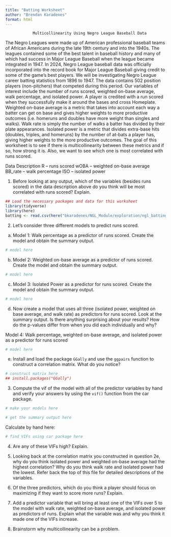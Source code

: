 ```yaml
---
title: "Batting Worksheet"
author: "Brendan Karadenes"
format: html
---
```


                Multicollinearity Using Negro League Baseball Data
The Negro Leagues were made up of American professional baseball teams of African Americans during the late 19th century and into the 1940s. The leagues contained some of the best talent in baseball history and many of which had success in Major League Baseball when the league became integrated in 1947. In 2024, Negro League baseball data was officially incorporated into the record book for Major League Baseball giving credit to some of the game’s best players.
We will be investigating Negro League career batting statistics from 1896 to 1947. The data contains 502 position players (non-pitchers) that competed during this period. Our variables of interest include the number of runs scored, weighted on-base average, walk percentage, and isolated power. A player is credited with a run scored when they successfully make it around the bases and cross Homeplate. Weighted on-base average is a metric that takes into account each way a batter can get on base and gives higher weights to more productive outcomes (i.e. homeruns and doubles have more weight than singles and walks). Walk rate is simply the number of walks a batter has divided by their plate appearances. Isolated power is a metric that divides extra-base hits (doubles, triples, and homeruns) by the number of at-bats a player has, giving higher weights to the more productive outcomes. 
The goal of this worksheet is to see if there is multicollinearity between these metrics and if so, how strong it is. Also, we want to see which one is most correlated with runs scored.

Data Description
R – runs scored
wOBA – weighted on-base average
BB_rate – walk percentage
ISO – isolated power

1.	Before looking at any output, which of the variables (besides runs scored) in the data description above do you think will be most correlated with runs scored? Explain.



```r
## Load the necessary packages and data for this worksheet
library(tidyverse)
library(here)
batting <- read.csv(here("bkaradenes/NGL_Module/exploration/ngl_batting.csv"))
```

2. Let's consider three different models to predict runs scored.

a. Model 1: Walk percentage as a predictor of runs scored. Create the model and obtain the summary output.

```r
# model here

```

b. Model 2: Weighted on-base average as a predictor of runs scored. Create the model and obtain the summary output.

```r
# model here

```

c. Model 3: Isolated Power as a predictor for runs scored. Create the model and obtain the summary output. 

```r
# model here

```

d. Now create a model that uses all three (isolated power, weighted on base average, and walk rate) as predictors for runs scored. Look at the summary output. Is there anything surprising about your results? How do the p-values differ from when you did each individually and why?

Model 4: Walk percentage, weighted on-base average, and isolated power as a predictor for runs scored

```r
# model here

```



e. Install and load the package `GGally` and use the `ggpairs` function to construct a correlation matrix. What do you notice?

```r
# construct matrix here
## install.packages("GGally")
```

 

3. Compute the vif of the model with all of the predictor variables by hand and verify your answers by using the `vif()` function from the car package.

```r
# make your models here

```

```r
# get the summary output here

```

Calculate by hand here:


```r
# find VIFs using car package here

```

4. Are any of these VIFs high? Explain.



5. Looking back at the correlation matrix you constructed in question 2e, why do you think isolated power and weighted on-base average had the highest correlation? Why do you think walk rate and isolated power had the lowest. Refer back the top of this file for detailed descriptions of the variables.



6. Of the three predictors, which do you think a player should focus on maximizing if they want to score more runs? Explain.



7. Add a predictor variable that will bring at least one of the VIFs over 5 to the model with walk rate, weighted on-base average, and isolated power as predictors of runs. Explain what the variable was and why you think it made one of the VIFs increase.



8. Brainstorm why multicollinearity can be a problem.


